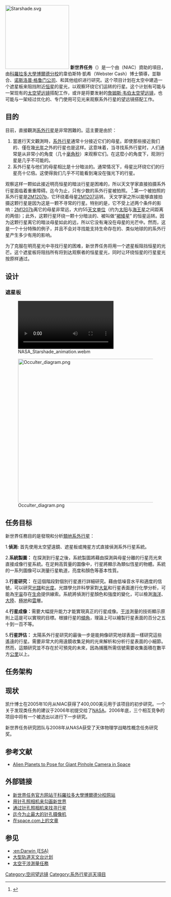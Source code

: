 {{Link style|time=2015-12-12T02:12:43+00:00}}
{{noteTA
|1=zh-hans:空间; zh-hant:太空;
|G1=Physics
|G2=Astronomy
|G3=Aero
}}
[[Image:Starshade.svg|200px]]
'''新世界任务'''（{{lang|en|New Worlds Mission}}）是一个由{{Link-en|美國國家航空暨太空總署先進理念研究所|NASA Institute for Advanced Concepts}}（NIAC）資助的項目，由[[科羅拉多大學博爾德分校|科羅拉多大學博爾德分校]]的韋伯斯特·凱希（Webster Cash）博士領導，並聯合{{Link-en|波爾太空與技術公司|Ball Aerospace & Technologies}}、[[諾斯洛普·格鲁門|诺斯洛普·格鲁门公司]]、{{Link-en|西南研究院|Southwest Research Institute}}和其他组织进行研究。这个项目计划在太空中建造一个遮星板来阻挡附近[[恒星|恒星]]的星光，以观察环绕它们运转的行星。这个计划有可能与一架现有的[[空间望远镜|太空望远镜]]搭配工作，或许是将要发射的[[詹姆斯·韦伯太空望远镜|詹姆斯·韦伯太空望远镜]]，也可能与一架经过优化的、专门使用可见光来观察系外行星的望远镜搭配工作。

==目的==
目前，直接觀測[[系外行星|系外行星]]是非常困難的。這主要是由於：

#當進行天文觀測時，[[系外行星|系外行星]]通常十分接近它们的母星。即使那些接近我们的、僅在幾[[光年|光年]]之外的行星也是这样。这意味着，当寻找系外行星时，人们通常是从非常小的角度（几十[[毫|毫]][[角秒|角秒]]）来观察它们。在这麼小的角度下，观测行星是几乎不可能的。 
#系外行星与他们的母星相比是十分暗淡的。通常情况下，母星比环绕它们的行星亮十亿倍。这使得我们几乎不可能看到淹没在强光下的行星。

观察这样一颗如此接近明亮恒星的暗淡行星是困难的，所以天文学家直接拍摄系外行星面临着重重障碍。迄今为止，只有少数的系外行星被拍照。 
<ref>{{cite web|date=2007-11-27|url=http://exoplanet.eu/catalog-imaging.php|title=The Extrasolar Planets Encyclopaedia|publisher=Planetary Society|accessdate=2008-01-24|archive-date=2008-01-02|archive-url=https://web.archive.org/web/20080102063118/http://exoplanet.eu/catalog-imaging.php|dead-url=no}}</ref>.第一个被拍照的系外行星是[[2M1207b|2M1207b]]，它环绕着母星[[2M1207|2M1207]]运转。 天文学家之所以能够直接拍摄这颗行星是因为这是一颗不寻常的行星。特别的是，它不受上述两个条件的影响：[[2M1207b|2M1207b]]离它的母星非常远，大约55[[天文单位|天文单位]]（约为[[太阳|太阳]]与[[海王星|海王星]]之间距离的两倍）；此外，这颗行星环绕一颗十分暗淡的、被叫做“[[褐矮星|褐矮星]]” 的恒星运转。因为这颗行星离它的暗淡母星如此的远，所以它没有淹没在母星的光芒中。然而，这是一个十分特殊的例子，并且不会对寻找能支持生命存在的、类似地球的的系外行星产生多少有用的影响。

为了克服在明亮星光中寻找行星的困难，新世界任务将用一个遮星板阻挡恒星的光芒。这个遮星板将阻挡所有将到达观察者的恒星星光，同时让环绕恒星的行星星光按原样通过。

==设计==

===遮星板===

[[Image:NASA_Starshade_animation.webm|thumb]]

[[Image:Occulter_diagram.png|450px]]

==任务目标==
新世界任務目的是發現和分析[[類地行星|類地系外行星]]：

1.'''偵測:''' 首先使用太空望遠鏡、遮星板或掩星方式直接偵測系外行星系統。

2.'''系統製圖：''' 在探測到行星之後，系統製圖將藉由探測與母星分離的行星亮光來直接成像行星系統。在足夠高質量的圖像中，行星將顯示為類似恆星的物體。系統的一系列圖像可以測量行星軌道，亮度和顏色等基本性質。

3.'''行星研究：''' 在這個階段對個別行星進行詳細研究。藉由低噪音水平和適度的信號，可以研究[[光譜|光譜]]和[[光度|光度]]。光譜學允許科學家對[[行星大氣|大氣]]和行星表面進行化學分析，可能為[[宇宙|宇宙]]存在[[外星生命|生命]]提供線索。系統將偵測行星顏色和強度的變化，可以檢測[[海洋|海洋]]、[[大陸|大陸]]、[[極地|極地]]和[[雲|雲]]層。

4.'''行星成像：'''需要大幅提升能力才能實現真正的行星成像。[[干涉|干涉]]測量的技術顯示原則上這是可以實現的目標。根據行星的[[傾角|傾角]]，理論上可以繪製行星表面的百分之五十到一百不等。

5.'''行星評估：''' 太陽系外行星研究的最後一步是能夠像研究地球表面一樣研究這些遙遠的行星。需要非常大的用遠鏡收集足夠的光來解析和分析行星表面的小細節。然而，這類研究並不存在於可預見的未來，因為捕獲所需信號需要收集面積在數平方[[公里|公里]]以上。

==任务架构==

==现状==

凯什博士在2005年10月从NIAC获得了400,000美元用于该项目的初步研究。一个关于发现类任务的建议于2006年初提交给了[[NASA|NASA]]。2006年底，三个相互竞争的项目中将有一个被选出以进行下一步研究。

新世界任务研究团队与2008年从NASA获受了天体物理学战略性概念任务研究奖。

==参考文献==

*[http://www.nasa.gov/vision/universe/newworlds/new_worlds_imager.html Alien Planets to Pose for Giant Pinhole Camera in Space] {{Wayback|url=http://www.nasa.gov/vision/universe/newworlds/new_worlds_imager.html |date=20110213215044 }}
{{reflist}}

==外部链接==
*[http://newworlds.colorado.edu/ 新世界任务官方网站于科羅拉多大學博爾德分校网站] {{Wayback|url=http://newworlds.colorado.edu/ |date=20190602020306 }}
*[https://web.archive.org/web/20070313110429/http://www.astrobio.net/news/article1226.html 用针孔照相机来勾画新世界]
*[http://www.astronomy.com/asy/default.aspx?c=a&id=2498 通过针孔照相机来找寻行星] {{Wayback|url=http://www.astronomy.com/asy/default.aspx?c=a&id=2498 |date=20071209193908 }}
*[http://www.universetoday.com/am/publish/biggest_pinhole_camera_ever.html?1102004 迄今为止最大的针孔摄像机] {{Wayback|url=http://www.universetoday.com/am/publish/biggest_pinhole_camera_ever.html?1102004 |date=20051227084848 }}
* [http://www.space.com/spacenews/businessmonday_061204.html 在space.com上的文章] {{Wayback|url=http://www.space.com/spacenews/businessmonday_061204.html |date=20090525164638 }}

==参见==
*[[:en:Darwin_(ESA)|:en:Darwin (ESA)]]
*[[大型轨道天文台计划|大型轨道天文台计划]]
*[[太空干涉測量任務|太空干涉測量任務]]

{{Space telescopes}}
[[Category:空间望远镜|Category:空间望远镜]]
[[Category:系外行星巡天項目|Category:系外行星巡天項目]]